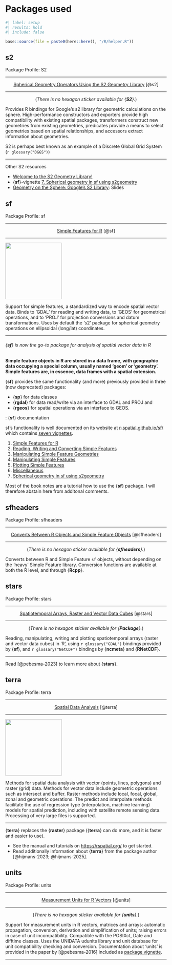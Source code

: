# Packages used {#sec-annex-a}

```r
#| label: setup
#| results: hold
#| include: false

base::source(file = paste0(here::here(), "/R/helper.R"))
```

## s2 {#sec-96-s2}

:::::: my-num-packagebox
::: my-num-packagebox-header
Package Profile: S2
:::

------------------------------------------------------------------------

:::: my-num-packagebox-container
<center>[Spherical Geometry Operators Using the S2 Geometry Library](https://r-spatial.github.io/s2/) [@s2]</center>

------------------------------------------------------------------------

<center>(*There is no hexagon sticker available for {**S2**}.*)</center>  

Provides R bindings for Google's s2 library for geometric calculations on the sphere. High-performance constructors and exporters provide high compatibility with existing spatial packages, transformers construct new geometries from existing geometries, predicates provide a means to select geometries based on spatial relationships, and accessors extract information about geometries.

 S2 is perhaps best known as an example of a Discrete Global Grid System (`r glossary("DGGS")`)

------------------------------------------------------------------------

:::::{.my-resource}
:::{.my-resource-header}
Other S2 resources
:::
::::{.my-resource-container}

- [Welcome to the S2 Geometry Library!](http://s2geometry.io/)
- {**sf**}-vignette [7. Spherical geometry in sf using s2geometry](https://r-spatial.github.io/sf/articles/sf7.html)
- [Geometry on the Sphere: Google's S2 Library](https://docs.google.com/presentation/d/1Hl4KapfAENAOf4gv-pSngKwvS_jwNVHRPZTTDzXXn6Q/edit#slide=id.i143): Slides
::::
:::::


::::
::::::

## sf {#sec-96-sf}

:::::: my-num-packagebox
::: my-num-packagebox-header
Package Profile: sf
:::

------------------------------------------------------------------------

:::: my-num-packagebox-container
<center>[Simple Features for R](https://r-spatial.github.io/sf/) [@sf]</center>

------------------------------------------------------------------------

::: {layout="[10, 30]" layout-valign="center"}
![](img/logoi/logo-sf-min.png){width="176"}

Support for simple features, a standardized way to encode spatial vector data. Binds to 'GDAL' for reading and writing data, to 'GEOS' for geometrical operations, and to 'PROJ' for projection conversions and datum transformations. Uses by default the 's2' package for spherical geometry operations on ellipsoidal (long/lat) coordinates.
:::

------------------------------------------------------------------------

::: {#nte-importance-sf .callout-note}
###### {**sf**} is now the go-to package for analysis of spatial vector data in R

**Simple feature objects in R are stored in a data frame, with geographic
data occupying a special column, usually named ‘geom’ or ‘geometry’.
Simple features are, in essence, data frames with a spatial extension.**

:::

{**sf**} provides the same functionality (and more) previously provided
in three (now deprecated) packages:

-   {**sp**} for data classes
-   {**rgdal**} for data read/write via an interface to GDAL and PROJ
    and
-   {**rgeos**} for spatial operations via an interface to GEOS.

:::::{.my-resource}
:::{.my-resource-header}
:::::: {#lem-02-sf-documentation}
: {**sf**} documentation
::::::
:::
::::{.my-resource-container}
sf’s functionality is well documented on its website at
[r-spatial.github.io/sf/](https://r-spatial.github.io/sf/) which contains [seven
vignettes](https://r-spatial.github.io/sf/articles/).

1. [Simple Features for R](https://r-spatial.github.io/sf/articles/sf1.html)
2. [Reading, Writing and Converting Simple Features](https://r-spatial.github.io/sf/articles/sf2.html)
3. [Manipulating Simple Feature Geometries](https://r-spatial.github.io/sf/articles/sf3.html)
4. [Manipulating Simple Features](https://r-spatial.github.io/sf/articles/sf4.html)
5. [Plotting Simple Features](https://r-spatial.github.io/sf/articles/sf5.html)
6. [Miscellaneous](https://r-spatial.github.io/sf/articles/sf6.html)
7. [Spherical geometry in sf using s2geometry](https://r-spatial.github.io/sf/articles/sf1.html)
::::
:::::




Most of the book notes are a tutorial how to use the {**sf**} package. I will therefore abstain here from additonal comments.
::::
::::::



## sfheaders {#sec-96-sfheaders}

:::::: my-num-packagebox
::: my-num-packagebox-header
Package Profile: sfheaders
:::

:::: my-num-packagebox-container

***

<center>[Converts Between R Objects and Simple Feature Objects](https://dcooley.github.io/sfheaders/index.html) [@sfheaders]</center>

------------------------------------------------------------------------

<center>(*There is no hexagon sticker available for {**sfheaders**}.*)</center>    


Converts between R and Simple Feature `sf` objects, without depending on the ‘heavy’ Simple Feature library. Conversion functions are available at both the R level, and through {**Rcpp**}.

::::
::::::

## stars {#sec-96-stars}

:::::: my-num-packagebox
::: my-num-packagebox-header
Package Profile: stars
:::

------------------------------------------------------------------------

:::: my-num-packagebox-container
<center>[Spatiotemporal Arrays, Raster and Vector Data Cubes](	https://r-spatial.github.io/stars/) [@stars]</center>

------------------------------------------------------------------------

<center>(*There is no hexagon sticker available for {**Package**}.*)</center>  


Reading, manipulating, writing and plotting spatiotemporal arrays (raster and vector data cubes) in 'R', using `r glossary("GDAL")` bindings provided by {**sf**}, and `r glossary("NetCDF")` bindings by {**ncmeta**} and {**RNetCDF**}.

------------------------------------------------------------------------

Read [@pebesma-2023] to learn more about {**stars**}.
::::
::::::


## terra {#sec-96-terra}

:::::: my-num-packagebox
::: my-num-packagebox-header
Package Profile: terra
:::

------------------------------------------------------------------------

:::: my-num-packagebox-container
<center>[Spatial Data Analysis](https://rspatial.github.io/terra/) [@terra]</center>

------------------------------------------------------------------------

::: {layout="[10, 30]" layout-valign="center"}
![](img/logoi/logo-terra-min.png){width="176"}

Methods for spatial data analysis with vector (points, lines, polygons) and raster (grid) data. Methods for vector data include geometric operations such as intersect and buffer. Raster methods include local, focal, global, zonal and geometric operations. The predict and interpolate methods facilitate the use of regression type (interpolation, machine learning) models for spatial prediction, including with satellite remote sensing data. Processing of very large files is supported. 
:::

------------------------------------------------------------------------

::: {.callout-note }
{**terra**} replaces the {**raster**} package ({**terra**} can do more, and it is faster and easier to use).
:::


- See the manual and tutorials on [https://rspatial.org/](https://rspatial.org/) to get started. 
- Read additionally information about {**terra**} from the package author [@hijmans-2023; @hijmans-2025].
::::
::::::

## units {#sec-96-units}

:::::: my-num-packagebox
::: my-num-packagebox-header
Package Profile: units
:::

------------------------------------------------------------------------

:::: my-num-packagebox-container
<center>[Measurement Units for R Vectors](	https://r-quantities.github.io/units/) [@units]</center>

------------------------------------------------------------------------

<center>(*There is no hexagon sticker available for {**units**}.*)</center>  

Support for measurement units in R vectors, matrices and arrays: automatic propagation, conversion, derivation and simplification of units; raising errors in case of unit incompatibility. Compatible with the POSIXct, Date and difftime classes. Uses the UNIDATA udunits library and unit database for unit compatibility checking and conversion. Documentation about 'units' is provided in the paper by [@pebesma-2016] included as [package vignette](https://r-quantities.github.io/units/).

------------------------------------------------------------------------

::::
::::::

